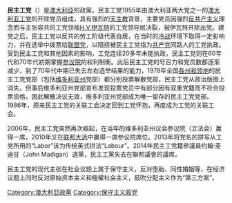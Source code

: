 {{unreferenced|time=2013-08-15T17:15:07+00:00}}
{{noteTA
|1=zh:澳大利亞;zh-hant:澳洲;zh-hans:澳大利亚;zh-cn:澳大利亚;zh-tw:澳洲;zh-hk:澳洲;zh-mo:澳洲;
|2=zh:澳大利亚;zh-hant:澳洲;zh-hans:澳大利亚;zh-cn:澳大利亚;zh-tw:澳洲;zh-hk:澳洲;zh-mo:澳洲;
}}
{{Infobox political party
|country = 澳大利亚
|name = 民主工黨
|name_native =Democratic Labour Party
|logo = 
|president          = Paul Funnell
|secretary_general  = Mark Farrell
|foundation = 1955年
| split = [[澳大利亞工黨|澳大利亞工黨]]
|dissolution =
| headquarters = 
| ideology = [[分产主义|分产主义]]<br/>[[基督教社會主義|基督教社會主義]]
| position = [[中間偏左|中間偏左]]
|newspaper =
|youth_wing = 
|international =
|colours = 
| website = [http://www.dlp.org.au/ http://www.dlp.org.au/]
|colorcode = 
|seats1_title       = [[維多利亞州上議院|維多利亞州上議院]]
|seats1             = {{Infobox political party/seats|1|40|hex=#eeaf30}}
}}
'''民主工党'''（{{lang-en|Democratic Labour Party}}）是[[澳大利亞|澳大利亞]]的政黨。民主工党1955年由澳大利亚两大党之一的[[澳大利亚工党|澳大利亚工党]]的开除党员组成，具有强烈的[[天主教|天主教]]背景，主要党员因强烈[[反共产主义|反共产主义]]理念而与主张容共的工党领袖[[H.V.伊瓦特|H.V.伊瓦特]]的工党领导层决裂，被伊瓦特开除出党。建党之后，民主工党以反共的劳工阶级代表自居，在当时的[[冷战|冷战]]环境下取得一定影响力，并在选举中拨票给[[联盟_(澳洲)|联盟党]]，以阻挠被民主工党指为[[共产党|共产党]]同路人的工党执政。受到民主工党和其他因素的影响，工党连续20多年未能执政，民主工党则在60年代和70年代初期掌握[[参议院|参议院]]的权利制衡。此后民主工党的号召力和党员数都逐渐减少，到了70年代中期已失去左右选举结果的能力，1978年全国[[澳大利亚行政区划|各州和领地]]的民主工党党部（包括[[维多利亚州|维多利亚州]]党部）都分别投票解散党部，民主工党从政治版图上消失。但事后维多利亚州党部宣布发现投票党员中有部分因有双重党籍而不符合投票资格，因此解散决议无效，维多利亚州党部成为唯一留存的民主工党党部。1986年，原来民主工党的关联工会决定回到工党怀抱，再度成为工党的关联工会。

2006年，民主工党突然再次崛起，在当年的维多利亚州议会参议院（立法会）赢得一席，2010年又在[[2010年澳大利亚联邦选举|联邦大选]]中赢得一席参议院席位。2013年将党名的拼写从工党所用的“Labor”该为传统英式拼法“Labour”。2014年民主工党籍參議員约翰·麦迪甘（John Madigan）退黨，民主工黨失去在聯邦議會的議席。

民主工党的现代主张在社会议题上属于保守主义，反对堕胎、同性婚姻等，在经济议题上同时反对原始资本主义和極權社会主义，鼓吹分配主义作为“第三方案”。
{{澳大利亚政党}}
[[Category:澳大利亞政黨|Category:澳大利亞政黨]]
[[Category:保守主义政党|Category:保守主义政党]]